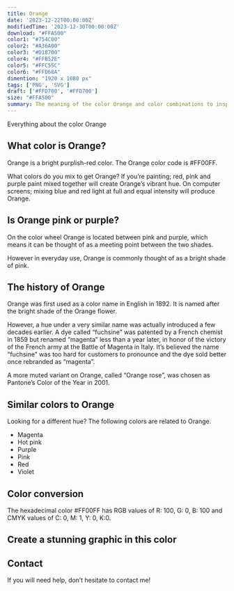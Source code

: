 ```yaml
---
title: Orange
date: '2023-12-22T00:00:00Z'
modifiedTime: '2023-12-30T00:00:00Z'
download: "#FFA500"
color1: "#754C00"
color2: "#A36A00"
color3: "#D18700"
color4: "#FFB52E"
color5: "#FFC55C"
color6: "#FFD68A"
dimention: "1920 x 1080 px"
tags: ['PNG', 'SVG']
draft: ['#FFD700', '#FFD700']
size: "#FFA500"
summary: The meaning of the color Orange and color combinations to inspire your next design.
---
```


Everything about the color Orange

## What color is Orange?

Orange is a bright purplish-red color. The Orange color code is #FF00FF.

What colors do you mix to get Orange? If you’re painting; red, pink and purple paint mixed together will create Orange’s vibrant hue. On computer screens; mixing blue and red light at full and equal intensity will produce Orange.

## Is Orange pink or purple?

On the color wheel Orange is located between pink and purple, which means it can be thought of as a meeting point between the two shades.

However in everyday use, Orange is commonly thought of as a bright shade of pink.

## The history of Orange

Orange was first used as a color name in English in 1892. It is named after the bright shade of the Orange flower.

However, a hue under a very similar name was actually introduced a few decades earlier. A dye called “fuchsine” was patented by a French chemist in 1859 but renamed “magenta” less than a year later, in honor of the victory of the French army at the Battle of Magenta in Italy. It’s believed the name “fuchsine” was too hard for customers to pronounce and the dye sold better once rebranded as “magenta”.

A more muted variant on Orange, called “Orange rose”, was chosen as Pantone’s Color of the Year in 2001.

## Similar colors to Orange

Looking for a different hue? The following colors are related to Orange.

- Magenta
- Hot pink
- Purple
- Pink
- Red
- Violet

## Color conversion

The hexadecimal color #FF00FF has RGB values of R: 100, G: 0, B: 100 and CMYK values of C: 0, M: 1, Y: 0, K:0.

<Table
  headers={['TYPES', 'VALUE', 'CSS']}
  rows={[
    ['HEX', 'ff00ff', 'ff00ff'],
    ['RGB DECIMAL', '255, 0, 255', 'rgb(255,0,255)'],
    ['CMYK', '0, 100, 0, 0', '-'],
    ['HSL', '300°, 100, 50', 'hsl(300°, 100%, 50%)']
  ]}
/>

## Create a stunning graphic in this color

## Contact

If you will need help, don’t hesitate to contact me!
